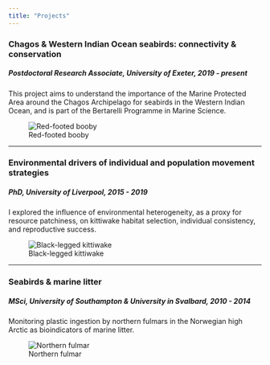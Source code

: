 ```yaml
---
title: "Projects"
---
```


::: column-body-outset-left
### Chagos & Western Indian Ocean seabirds: connectivity & conservation
##### Postdoctoral Research Associate, University of Exeter, 2019 - present

This project aims to understand the importance of the Marine Protected Area around the Chagos Archipelago for seabirds in the Western Indian Ocean, and is part of the Bertarelli Programme in Marine Science.
:::

::: column-margin
![Red-footed booby](images/RFB_Trevail.JPG)
:::

---

::: column-body-outset-left
### Environmental drivers of individual and population movement strategies
##### PhD, University of Liverpool, 2015 - 2019

I explored the influence of environmental heterogeneity, as a proxy for resource patchiness, on kittiwake habitat selection, individual consistency, and reproductive success.

:::

::: column-margin
![Black-legged kittiwake](images/kittiwake_Trevail.JPG)
:::

---
::: column-body-outset-left
### Seabirds & marine litter
##### MSci, University of Southampton & University in Svalbard, 2010 - 2014

Monitoring plastic ingestion by northern fulmars in the Norwegian high Arctic as bioindicators of marine litter.
:::

::: column-margin
![Northern fulmar](images/fulmar_Gabrielsen.JPG)
:::
